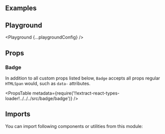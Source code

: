 


<Layout title="Badge" description="🚧 This page is under construction">

## Examples

<Example title="Variants" path="badge/variants">
  <Variants />
</Example>

<Example title="Sizes" path="badge/sizes">
  <Sizes />
</Example>

## Playground

<Playground {...playgroundConfig} />

## Props

### Badge

In addition to all custom props listed below, `Badge` accepts all props regular `HTMLSpan` would, such as `data-` attributes.

<PropsTable
  metadata={require('!!extract-react-types-loader!../../../src/badge/badge')}
/>

## Imports

You can import following components or utilities from this module:

<Imports module={BadgeExports} path="@datacamp/waffles/badge" />

</Layout>
